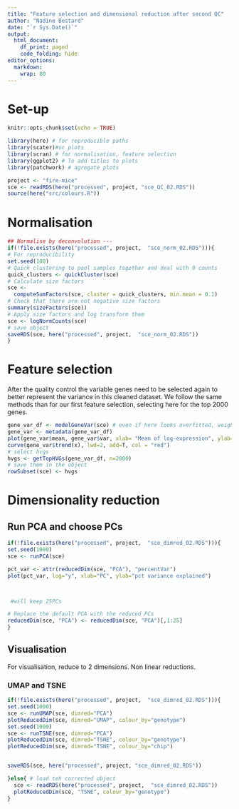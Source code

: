 ```yaml
---
title: "Feature selection and dimensional reduction after second QC"
author: "Nadine Bestard"
date: "`r Sys.Date()`"
output:
  html_document:
    df_print: paged
    code_folding: hide
editor_options: 
  markdown: 
    wrap: 80
---
```


# Set-up

```r
knitr::opts_chunk$set(echo = TRUE)
```

```r
library(here) # for reproducible paths
library(scater)#sc plots
library(scran) # for normalisation, feature selection
library(ggplot2) # To add titles to plots
library(patchwork) # agregate plots
```

```r

project <- "fire-mice"
sce <- readRDS(here("processed", project, "sce_QC_02.RDS"))
source(here("src/colours.R"))
```


# Normalisation

```r
## Normalise by deconvolution ---
if(!file.exists(here("processed", project,  "sce_norm_02.RDS"))){
# For reproducibility
set.seed(100)
# Quick clustering to pool samples together and deal with 0 counts
quick_clusters <- quickCluster(sce)
# Calculate size factors
sce <-
  computeSumFactors(sce, cluster = quick_clusters, min.mean = 0.1)
# Check that there are not negative size factors
summary(sizeFactors(sce))
# Apply size factors and log transform them
sce <- logNormCounts(sce)
# save object
saveRDS(sce, here("processed", project,  "sce_norm_02.RDS"))
}
```

# Feature selection

After the quality control the variable genes need to be selected again to better
represent the variance in this cleaned dataset. We follow the same methods than
for our first feature selection, selecting here for the top 2000 genes.

```r
gene_var_df <- modelGeneVar(sce) # even if here looks overfitted, weights off does not seem better than this
gene_var <- metadata(gene_var_df)
plot(gene_var$mean, gene_var$var, xlab= "Mean of log-expression", ylab= "Variance of log-expression")
curve(gene_var$trend(x), lwd=2, add=T, col = "red")
# select hvgs
hvgs <- getTopHVGs(gene_var_df, n=2000)
# save them in the object
rowSubset(sce) <- hvgs
```

# Dimensionality reduction

## Run PCA and choose PCs

```r
if(!file.exists(here("processed", project,  "sce_dimred_02.RDS"))){
set.seed(1000)
sce <- runPCA(sce)

pct_var <- attr(reducedDim(sce, "PCA"), "percentVar")
plot(pct_var, log="y", xlab="PC", ylab="pct variance explained")



 #will keep 25PCs 

# Replace the default PCA with the reduced PCs
reducedDim(sce, "PCA") <- reducedDim(sce, "PCA")[,1:25]
}
```

## Visualisation

For visualisation, reduce to 2 dimensions. Non linear reductions.

### UMAP and TSNE

```r
if(!file.exists(here("processed", project,  "sce_dimred_02.RDS"))){
set.seed(1000)
sce <- runUMAP(sce, dimred="PCA")
plotReducedDim(sce, dimred="UMAP", colour_by="genotype")
set.seed(1000)
sce <- runTSNE(sce, dimred="PCA")
plotReducedDim(sce, dimred="TSNE", colour_by="genotype")
plotReducedDim(sce, dimred="TSNE", colour_by="chip")


saveRDS(sce, here("processed", project, "sce_dimred_02.RDS"))

}else{ # load teh corrected object
  sce <- readRDS(here("processed", project,  "sce_dimred_02.RDS"))
  plotReducedDim(sce, "TSNE", colour_by="genotype")
}
```
